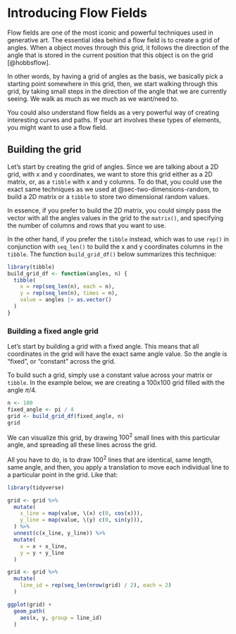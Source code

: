 
# Introducing Flow Fields {#sec-flow-fields}

Flow fields are one of the most iconic and powerful techniques used
in generative art. The essential idea behind a flow field
is to create a grid of angles. When a object moves through
this grid, it follows the direction of the angle that
is stored in the current position that this object is
on the grid [@hobbsflow].

In other words, by having a grid of angles as the basis,
we basically pick a starting point somewhere
in this grid, then, we start walking through this grid, by taking
small steps in the direction of the angle that we are currently
seeing. We walk as much as we much as we want/need to.


You could also understand flow fields as a very powerful way
of creating interesting curves and paths.
If your art involves these types of elements, you might want to use
a flow field.


## Building the grid

Let's start by creating the grid of angles. Since we are talking
about a 2D grid, with x and y coordinates, we want to store
this grid either as a 2D matrix, or, as a `tibble` with
x and y columns. To do that, you
could use the exact same techniques as we used at
@sec-two-dimensions-random, to build a 2D matrix or a `tibble`
to store two dimensional random values.

In essence, if you prefer to build the 2D matrix, you could simply pass the vector
with all the angles values in the grid to the `matrix()`,
and specifying the number of columns and rows that you want to use.

In the other hand, if you prefer the `tibble` instead, 
which was to use `rep()` in conjunction with `seq_len()` to
build the x and y coordinates columns in the `tibble`.
The function `build_grid_df()` below summarizes this technique:

```r
library(tibble)
build_grid_df <- function(angles, n) {
  tibble(
    x = rep(seq_len(n), each = n),
    y = rep(seq_len(n), times = n),
    value = angles |> as.vector()
  )
}
```


### Building a fixed angle grid

Let's start by building a grid with a fixed angle.
This means that all coordinates in the grid will
have the exact same angle value. So the angle is
"fixed", or "constant" across the grid.

To build such a grid, simply use a constant value
across your matrix or `tibble`. In the example
below, we are creating a 100x100 grid filled
with the angle $\pi/4$.

```r
n <- 100
fixed_angle <- pi / 4
grid <- build_grid_df(fixed_angle, n)
grid
```


We can visualize this grid, by drawing $100^2$ small lines
with this particular angle, and spreading all these lines
across the grid.

All you have to do, is to draw $100^2$ lines that are identical,
same length, same angle, and then, you apply a translation
to move each individual line to a particular point in the grid.
Like that:

```r
library(tidyverse)

grid <- grid %>% 
  mutate(
    x_line = map(value, \(x) c(0, cos(x))),
    y_line = map(value, \(y) c(0, sin(y))),
  ) %>% 
  unnest(c(x_line, y_line)) %>% 
  mutate(
    x = x + x_line,
    y = y + y_line
  )

grid <- grid %>% 
  mutate(
    line_id = rep(seq_len(nrow(grid) / 2), each = 2)
  )

ggplot(grid) +
  geom_path(
    aes(x, y, group = line_id)
  )
```
















